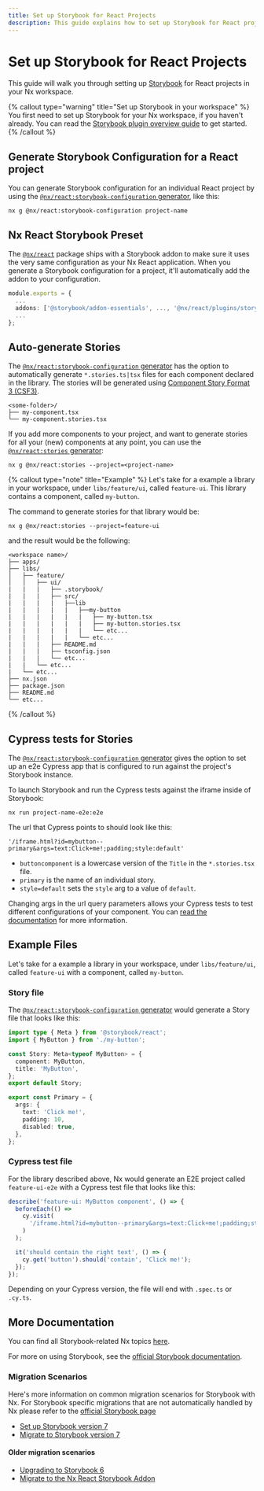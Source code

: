 ```yaml
---
title: Set up Storybook for React Projects
description: This guide explains how to set up Storybook for React projects in your Nx workspace.
---
```


# Set up Storybook for React Projects

This guide will walk you through setting up [Storybook](https://storybook.js.org) for React projects in your Nx workspace.

{% callout type="warning" title="Set up Storybook in your workspace" %}
You first need to set up Storybook for your Nx workspace, if you haven't already. You can read the [Storybook plugin overview guide](/packages/storybook) to get started.
{% /callout %}

## Generate Storybook Configuration for a React project

You can generate Storybook configuration for an individual React project by using the [`@nx/react:storybook-configuration` generator](/packages/react/generators/storybook-configuration), like this:

```shell
nx g @nx/react:storybook-configuration project-name
```

## Nx React Storybook Preset

The [`@nx/react`](/packages/react) package ships with a Storybook addon to make sure it uses the very same configuration as your Nx React application. When you generate a Storybook configuration for a project, it'll automatically add the addon to your configuration.

```typescript
module.exports = {
  ...
  addons: ['@storybook/addon-essentials', ..., '@nx/react/plugins/storybook'],
  ...
};
```

## Auto-generate Stories

The [`@nx/react:storybook-configuration` generator](/packages/react/generators/storybook-configuration) has the option to automatically generate `*.stories.ts|tsx` files for each component declared in the library. The stories will be generated using [Component Story Format 3 (CSF3)](https://storybook.js.org/blog/storybook-csf3-is-here/).

```text
<some-folder>/
├── my-component.tsx
└── my-component.stories.tsx
```

If you add more components to your project, and want to generate stories for all your (new) components at any point, you can use the [`@nx/react:stories` generator](/packages/react/generators/stories):

```shell
nx g @nx/react:stories --project=<project-name>
```

{% callout type="note" title="Example" %}
Let's take for a example a library in your workspace, under `libs/feature/ui`, called `feature-ui`. This library contains a component, called `my-button`.

The command to generate stories for that library would be:

```shell
nx g @nx/react:stories --project=feature-ui
```

and the result would be the following:

```text
<workspace name>/
├── apps/
├── libs/
│   ├── feature/
│   │   ├── ui/
|   |   |   ├── .storybook/
|   |   |   ├── src/
|   |   |   |   ├──lib
|   |   |   |   |   ├──my-button
|   |   |   |   |   |   ├── my-button.tsx
|   |   |   |   |   |   ├── my-button.stories.tsx
|   |   |   |   |   |   └── etc...
|   |   |   |   |   └── etc...
|   |   |   ├── README.md
|   |   |   ├── tsconfig.json
|   |   |   └── etc...
|   |   └── etc...
|   └── etc...
├── nx.json
├── package.json
├── README.md
└── etc...
```

{% /callout %}

## Cypress tests for Stories

The [`@nx/react:storybook-configuration` generator](/packages/react/generators/storybook-configuration) gives the option to set up an e2e Cypress app that is configured to run against the project's Storybook instance.

To launch Storybook and run the Cypress tests against the iframe inside of Storybook:

```shell
nx run project-name-e2e:e2e
```

The url that Cypress points to should look like this:

`'/iframe.html?id=mybutton--primary&args=text:Click+me!;padding;style:default'`

- `buttoncomponent` is a lowercase version of the `Title` in the `*.stories.tsx` file.
- `primary` is the name of an individual story.
- `style=default` sets the `style` arg to a value of `default`.

Changing args in the url query parameters allows your Cypress tests to test different configurations of your component. You can [read the documentation](https://storybook.js.org/docs/react/writing-stories/args#setting-args-through-the-url) for more information.

## Example Files

Let's take for a example a library in your workspace, under `libs/feature/ui`, called `feature-ui` with a component, called `my-button`.

### Story file

The [`@nx/react:storybook-configuration` generator](/packages/react/generators/storybook-configuration) would generate a Story file that looks like this:

```typescript {% fileName="libs/feature/ui/src/lib/my-button/my-button.stories.tsx" %}
import type { Meta } from '@storybook/react';
import { MyButton } from './my-button';

const Story: Meta<typeof MyButton> = {
  component: MyButton,
  title: 'MyButton',
};
export default Story;

export const Primary = {
  args: {
    text: 'Click me!',
    padding: 10,
    disabled: true,
  },
};
```

### Cypress test file

For the library described above, Nx would generate an E2E project called `feature-ui-e2e` with a Cypress test file that looks like this:

```typescript {% fileName="apps/feature-ui-e2e/src/e2e/my-button/my-button.cy.ts" %}
describe('feature-ui: MyButton component', () => {
  beforeEach(() =>
    cy.visit(
      '/iframe.html?id=mybutton--primary&args=text:Click+me!;padding;style:default'
    )
  );

  it('should contain the right text', () => {
    cy.get('button').should('contain', 'Click me!');
  });
});
```

Depending on your Cypress version, the file will end with `.spec.ts` or `.cy.ts`.

## More Documentation

You can find all Storybook-related Nx topics [here](/packages#storybook).

For more on using Storybook, see the [official Storybook documentation](https://storybook.js.org/docs/react/get-started/introduction).

### Migration Scenarios

Here's more information on common migration scenarios for Storybook with Nx. For Storybook specific migrations that are not automatically handled by Nx please refer to the [official Storybook page](https://storybook.js.org/)

- [Set up Storybook version 7](/packages/storybook/documents/storybook-7-setup)
- [Migrate to Storybook version 7](/packages/storybook/generators/migrate-7)

#### Older migration scenarios

- [Upgrading to Storybook 6](/deprecated/storybook/upgrade-storybook-v6-react)
- [Migrate to the Nx React Storybook Addon](/deprecated/storybook/migrate-webpack-final-react)
